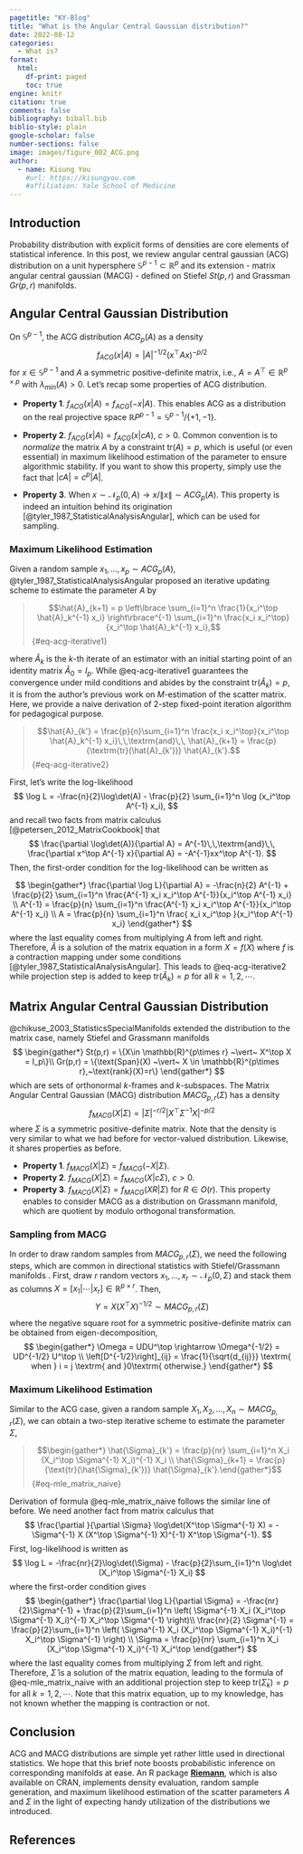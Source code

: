 ```yaml
---
pagetitle: "KY-Blog"
title: "What is the Angular Central Gaussian distribution?"
date: 2022-08-12
categories:
  - What is?
format: 
  html:
    df-print: paged
    toc: true
engine: knitr
citation: true
comments: false
bibliography: biball.bib
biblio-style: plain
google-scholar: false
number-sections: false
image: images/figure_002_ACG.png
author:
  - name: Kisung You
    #url: https://kisungyou.com
    #affiliation: Yale School of Medicine
---
```



## Introduction

Probability distribution with explicit forms of densities are core elements of statistical inference. In this post, we review angular central gaussian (ACG) distribution on a unit hypersphere $\mathbb{S}^{p-1} \subset \mathbb{R}^p$ and its extension - matrix angular central gaussian (MACG) - defined on Stiefel $St(p,r)$ and Grassman $Gr(p,r)$ manifolds. 


## Angular Central Gaussian Distribution

On $\mathbb{S}^{p-1}$, the ACG distribution $ACG_p (A)$ as a density
$$
f_{ACG} (x\vert A) = |A|^{-1/2} (x^\top Ax)^{-p/2}
$$
for $x \in \mathbb{S}^{p-1}$ and $A$ a symmetric positive-definite matrix, i.e., $A=A^\top \in \mathbb{R}^{p\times p}$ with $\lambda_{min}(A)>0$. Let's recap some properties of ACG distribution.

* **Property 1**. $f_{ACG}(x|A) = f_{ACG}(-x|A)$.
    This enables ACG as a distribution on the real projective space $\mathbb{R}P^{p-1} = \mathbb{S}^{p-1}/\lbrace +1, -1 \rbrace$.
    
* **Property 2**. $f_{ACG}(x|A) = f_{ACG}(x|cA),~c>0$.
    Common convention is to *normalize* the matrix $A$ by a constraint $\textrm{tr}(A) = p$, which is useful (or even essential) in maximum likelihood estimation of the parameter to ensure algorithmic stability. If you want to show this property, simply use the fact that $|cA| = c^p|A|$.
    
* **Property 3**. When $x\sim \mathcal{N}_p (0,A) \rightarrow x/\|x\| \sim ACG_p (A)$.
    This property is indeed an intuition behind its origination [@tyler_1987_StatisticalAnalysisAngular], which can be used for sampling.
    
### Maximum Likelihood Estimation

Given a random sample $x_1, \ldots, x_p \sim ACG_p (A)$, @tyler_1987_StatisticalAnalysisAngular proposed an iterative updating scheme to estimate the parameter $A$ by

> $$\hat{A}_{k+1} = p \left\lbrace \sum_{i=1}^n \frac{1}{x_i^\top \hat{A}_k^{-1} x_i} \right\rbrace^{-1} \sum_{i=1}^n \frac{x_i x_i^\top}{x_i^\top \hat{A}_k^{-1} x_i},$$ {#eq-acg-iterative1}

where $\hat{A}_k$ is the $k$-th iterate of an estimator with an initial starting point of an identity matrix $\hat{A}_0 = I_p$. While @eq-acg-iterative1 guarantees the convergence under mild conditions and abides by the constraint $\textrm{tr}(\hat{A}_k) = p$, it is from the author's previous work on $M$-estimation of the scatter matrix. Here, we provide a naive derivation of 2-step fixed-point iteration algorithm for pedagogical purpose.


> $$\hat{A}_{k'} = \frac{p}{n}\sum_{i=1}^n \frac{x_i x_i^\top}{x_i^\top \hat{A}_k^{-1} x_i}\,\,\textrm{and}\,\, \hat{A}_{k+1} = \frac{p}{\textrm{tr}(\hat{A}_{k'})} \hat{A}_{k'}.$$ {#eq-acg-iterative2}


First, let's write the log-likelihood
$$
\log L = -\frac{n}{2}\log\det(A) - \frac{p}{2} \sum_{i=1}^n \log (x_i^\top A^{-1} x_i),
$$
and recall two facts from matrix calculus [@petersen_2012_MatrixCookbook] that 
$$
\frac{\partial \log\det(A)}{\partial A} = A^{-1}\,\,\textrm{and}\,\, \frac{\partial x^\top A^{-1} x}{\partial A} = -A^{-1}xx^\top A^{-1}.
$$
Then, the first-order condition for the log-likelihood can be written as

$$
\begin{gather*}
	\frac{\partial \log L}{\partial A} = -\frac{n}{2} A^{-1} + \frac{p}{2} \sum_{i=1}^n \frac{A^{-1} x_i x_i^\top A^{-1}}{x_i^\top A^{-1} x_i} \\
	A^{-1} = \frac{p}{n} \sum_{i=1}^n \frac{A^{-1} x_i x_i^\top A^{-1}}{x_i^\top A^{-1} x_i} \\
	A = \frac{p}{n} \sum_{i=1}^n \frac{ x_i x_i^\top }{x_i^\top A^{-1} x_i}
\end{gather*}
$$
where the last equality comes from multiplying $A$ from left and right. Therefore, $\hat{A}$ is a solution of the matrix equation in a form $X = f(X)$ where $f$ is a contraction mapping under some conditions [@tyler_1987_StatisticalAnalysisAngular]. This leads to @eq-acg-iterative2 while projection step is added to keep $\text{tr}(\hat{A}_k) = p$ for all $k=1,2,\cdots$. 


## Matrix Angular Central Gaussian Distribution

@chikuse_2003_StatisticsSpecialManifolds extended the distribution to the matrix case, namely Stiefel and Grassmann manifolds
$$
\begin{gather*}
	St(p,r) = \{X\in \mathbb{R}^{p\times r} ~\vert~ X^\top X = I_p\}\\
	Gr(p,r) = \{\text{Span}(X) ~\vert~ X \in \mathbb{R}^{p\times r},~\text{rank}(X)=r\}
\end{gather*}
$$
which are sets of orthonormal $k$-frames and $k$-subspaces.  The Matrix Angular Central Gaussian (MACG) distribution $MACG_{p,r}(\Sigma)$ has a density
$$
f_{MACG}(X\vert \Sigma) = |\Sigma|^{-r/2} |X^\top \Sigma^{-1} X|^{-p/2}
$$
where $\Sigma$ is a symmetric positive-definite matrix. Note that the density is very similar to what we had before for vector-valued distribution. Likewise, it shares properties as before.

* **Property 1**. $f_{MACG}(X|\Sigma) = f_{MACG}(-X|\Sigma)$.
* **Property 2**. $f_{MACG}(X|\Sigma) = f_{MACG}(X|c\Sigma),~c>0$.
* **Property 3**. $f_{MACG}(X|\Sigma) = f_{MACG}(XR|\Sigma)$ for $R\in O(r)$.
    This property enables to consider MACG as a distribution on Grassmann manifold, which are quotient by modulo orthogonal transformation. 
    
### Sampling from MACG




In order to draw random samples from $MACG_{p,r}(\Sigma)$, we need the following steps, which are common in directional statistics with Stiefel/Grassmann manifolds \cite{mardia_directional_1999}. First, draw $r$ random vectors $x_1,\ldots,x_r \sim \mathcal{N}_p (0,\Sigma)$ and stack them as columns $X=[x_1|\cdots|x_r] \in \mathbb{R}^{p\times r}$. Then,
$$
	Y = X (X^\top X)^{-1/2} \sim MACG_{p,r}(\Sigma)
$$
where the negative square root for a symmetric positive-definite matrix can be obtained from eigen-decomposition,
$$
\begin{gather*}
\Omega = UDU^\top \rightarrow \Omega^{-1/2} = UD^{-1/2} U^\top \\
\left[D^{-1/2}\right]_{ij} = \frac{1}{\sqrt{d_{ij}}} \textrm{ when } i = j \textrm{ and }0\textrm{ otherwise.}
\end{gather*}
$$



### Maximum Likelihood Estimation


Similar to the ACG case, given a random sample $X_1,X_2,\ldots,X_n \sim MACG_{p,r}(\Sigma)$, we can obtain a two-step iterative scheme to estimate the parameter $\Sigma$,

> $$\begin{gather*}
\hat{\Sigma}_{k'} = \frac{p}{nr} \sum_{i=1}^n 
		X_i (X_i^\top \Sigma^{-1} X_i)^{-1} X_i \\
		\hat{\Sigma}_{k+1} =  \frac{p}{\text{tr}(\hat{\Sigma}_{k'})} \hat{\Sigma}_{k'}.\end{gather*}$${#eq-mle_matrix_naive}
		
		
		
Derivation of formula @eq-mle_matrix_naive follows the similar line of before. We need another fact from matrix calculus that
$$
\frac{\partial }{\partial \Sigma} \log\det(X^\top \Sigma^{-1} X) = - \Sigma^{-1} X (X^\top \Sigma^{-1} X)^{-1} X^\top \Sigma^{-1}.
$$
First, log-likelihood is written as
$$
	\log L  = -\frac{nr}{2}\log\det(\Sigma) - \frac{p}{2}\sum_{i=1}^n \log\det (X_i^\top \Sigma^{-1} X_i)
$$
where the first-order condition gives
$$
\begin{gather*}
	\frac{\partial \log L}{\partial \Sigma} = -\frac{nr}{2}\Sigma^{-1} + \frac{p}{2}\sum_{i=1}^n \left( \Sigma^{-1} X_i (X_i^\top \Sigma^{-1} X_i)^{-1} X_i^\top \Sigma^{-1} \right)\\
	\frac{nr}{2} \Sigma^{-1} = \frac{p}{2}\sum_{i=1}^n \left( \Sigma^{-1} X_i (X_i^\top \Sigma^{-1} X_i)^{-1} X_i^\top \Sigma^{-1} \right) \\
	\Sigma = \frac{p}{nr} \sum_{i=1}^n X_i (X_i^\top \Sigma^{-1} X_i)^{-1} X_i^\top
\end{gather*}
$$
where the last equality comes from multiplying $\Sigma$ from left and right. Therefore, $\hat{\Sigma}$ is a solution of the matrix equation, leading to the formula of 
@eq-mle_matrix_naive with an additional projection step to keep $\text{tr}(\hat{\Sigma}_k) = p$ for all $k=1,2,\cdots$. Note that this matrix equation, up to my knowledge, has not known whether the mapping is contraction or not. 
		
		
		
## Conclusion

ACG and MACG distributions are simple yet rather little used in directional statistics. We hope that this brief note boosts probabilistic inference on corresponding manifolds at ease. An R package **[Riemann](https://kisungyou.com/Riemann)**, which is also available on CRAN, implements density evaluation, random sample generation, and maximum likelihood estimation of the scatter parameters $A$ and $\Sigma$ in the light of expecting handy utilization of the distributions we introduced.

		
		
		
		

## References {.unnumbered .unlisted}

::: {#refs}
:::